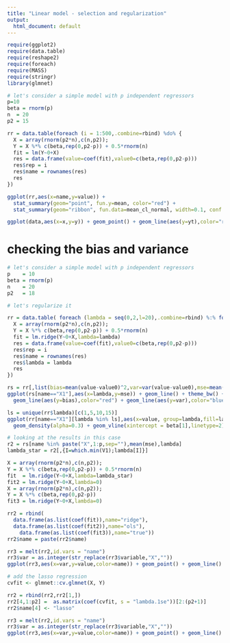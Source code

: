 ```yaml
---
title: "Linear model - selection and regularization"
output:
  html_document: default
---
```




```r
require(ggplot2)
require(data.table)
require(reshape2)
require(foreach)
require(MASS)
require(stringr)
library(glmnet)

# let's consider a simple model with p independent regressors
p=10
beta = rnorm(p)
n  = 20
p2 = 15

rr = data.table(foreach (i = 1:500,.combine=rbind) %do% {
  X = array(rnorm(p2*n),c(n,p2));
  Y = X %*% c(beta,rep(0,p2-p)) + 0.5*rnorm(n)
  fit = lm(Y~0+X)
  res = data.frame(value=coef(fit),value0=c(beta,rep(0,p2-p)))
  res$rep = i
  res$name = rownames(res)
  res
})

ggplot(rr,aes(x=name,y=value)) + 
  stat_summary(geom="point", fun.y=mean, color="red") +
  stat_summary(geom="ribbon", fun.data=mean_cl_normal, width=0.1, conf.int=0.95, fill="lightblue")

ggplot(data,aes(x=x,y=y)) + geom_point() + geom_line(aes(y=yt),color="red",size=2) +theme_bw()
```

# checking the bias and variance


```r
# let's consider a simple model with p independent regressors
p    = 10
beta = rnorm(p)
n    = 20
p2   = 18

# let's regularize it

rr = data.table( foreach (lambda = seq(0,2,l=20),.combine=rbind) %:% foreach (i = 1:2000,.combine=rbind) %do% {
  X = array(rnorm(p2*n),c(n,p2));
  Y = X %*% c(beta,rep(0,p2-p)) + 0.5*rnorm(n)
  fit = lm.ridge(Y~0+X,lambda=lambda)
  res = data.frame(value=coef(fit),value0=c(beta,rep(0,p2-p)))
  res$rep = i
  res$name = rownames(res)
  res$lambda = lambda
  res
})

rs = rr[,list(bias=mean(value-value0)^2,var=var(value-value0),mse=mean((value-value0)^2)),list(name,lambda)]
ggplot(rs[name=="X1"],aes(x=lambda,y=mse)) + geom_line() + theme_bw() + 
  geom_line(aes(y=bias),color="red") + geom_line(aes(y=var),color="blue")

ls = unique(rr$lambda)[c(1,5,10,15)]
ggplot(rr[name=="X1"][lambda %in% ls],aes(x=value, group=lambda,fill=lambda,color=lambda)) + 
  geom_density(alpha=0.3) + geom_vline(xintercept = beta[1],linetype=2) + theme_bw() + xlim(0,3)

```

```r
# looking at the results in this case
r2 = rs[name %in% paste("X",1:p,sep=""),mean(mse),lambda]
lambda_star = r2[,{I=which.min(V1);lambda[I]}]

X = array(rnorm(p2*n),c(n,p2));
Y = X %*% c(beta,rep(0,p2-p)) + 0.5*rnorm(n)
fit  = lm.ridge(Y~0+X,lambda=lambda_star)
fit2 = lm.ridge(Y~0+X,lambda=0)
X = array(rnorm(p2*n),c(n,p2));
Y = X %*% c(beta,rep(0,p2-p))
fit3 = lm.ridge(Y~0+X,lambda=0)

rr2 = rbind(
  data.frame(as.list(coef(fit)),name="ridge"),
  data.frame(as.list(coef(fit2)),name="ols"),
    data.frame(as.list(coef(fit3)),name="true"))
rr2$name = paste(rr2$name)

rr3 = melt(rr2,id.vars = "name")
rr3$var = as.integer(str_replace(rr3$variable,"X",""))
ggplot(rr3,aes(x=var,y=value,color=name)) + geom_point() + geom_line() + theme_bw()

# add the lasso regression
cvfit <- glmnet::cv.glmnet(X, Y)

rr2 = rbind(rr2,rr2[1,])
rr2[4,1:p2] =  as.matrix(coef(cvfit, s = "lambda.1se"))[2:(p2+1)]
rr2$name[4] <- "lasso"

rr3 = melt(rr2,id.vars = "name")
rr3$var = as.integer(str_replace(rr3$variable,"X",""))
ggplot(rr3,aes(x=var,y=value,color=name)) + geom_point() + geom_line() + theme_bw()


```



